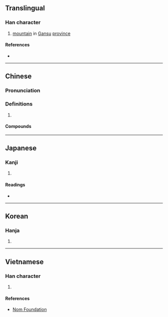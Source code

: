 {{character info/new}}
==Translingual==

===Han character===
{{Han char|rn=46|rad=山|as=06|sn=9|four=27720|canj=UBMR|ids=⿰山同}}

# [[mountain]] in [[Gansu]] [[province]]

====References====
* {{Han ref|kx=0310.270|dkj=08038|dj=0610.190|hdz=10770.100|uh=5CD2|ud=23762|bh=ABD0|bd=43984}}

----

==Chinese==
{{zh-forms}}

===Pronunciation===
{{zh-pron
|m=dòng,tóng
|m-s=
|dg=
|c=dung6,tung4
|c-t=
|g=
|h=pfs=
|j=
|mb=
|md=
|mn=
|mn-t=
|w=
|x=
|mc=y
|oc=y
|cat=n
}}

===Definitions===
{{zh-hanzi}}

# {{rfdef|lang=zh}}

====Compounds====
{{zh-der|崆峒|崆峒山|黎峒}}

----

==Japanese==

===Kanji===
{{ja-kanji|grade=|rs=山06}}

# {{defn|lang=ja|sort=山06}}

====Readings====
* {{ja-readings|on=[[とう]] (tō), [[ず]] (zu), [[どう]] (dō)|kun=}}

----

==Korean==

===Hanja===
{{ko-hanja|hangeul=동|rv=dong|mr=tong}}

# {{defn|lang=ko|sort=山06}}

----

==Vietnamese==

===Han character===
{{vi-readings|rs=山06|hanviet=động}}

# {{defn|lang=vi|sort=山06}}

====References====
* [http://nomfoundation.org/common/nom_details.php?codepoint=5cd2 Nom Foundation]